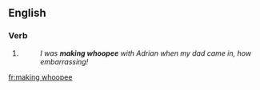 ==English==

===Verb===
{{head|en|head=[[making]] [[whoopee]]}}

# {{present participle of|make whoopee}}
#: ''I was '''making whoopee''' with Adrian when my dad came in, how embarrassing!''

[[fr:making whoopee]]